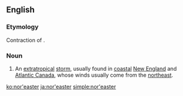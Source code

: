 {{also|noreaster}}
==English==
{{wikipedia}}

===Etymology===
Contraction of {{term|northeaster}}.

===Noun===
{{en-noun}}

# An [[extratropical]] [[storm]], usually found in [[coastal]] [[New England]] and [[Atlantic Canada]], whose winds usually come from the [[northeast]].

[[ko:nor'easter]]
[[ja:nor'easter]]
[[simple:nor'easter]]